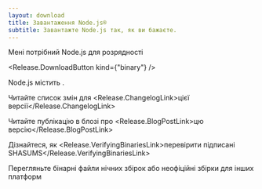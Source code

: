```yaml
---
layout: download
title: Завантаження Node.js®
subtitle: Завантажте Node.js так, як ви бажаєте.
---
```


<section>
Мені потрібний Node.js <Release.VersionDropdown /> для <Release.OperatingSystemDropdown /> розрядності <Release.BitnessDropdown />

<Release.DownloadButton kind={"binary"} />
</section>

<section>
Node.js містить <Release.NpmLink />.

Читайте список змін для <Release.ChangelogLink>цієї версії</Release.ChangelogLink>

Читайте публікацію в блозі про <Release.BlogPostLink>цю версію</Release.BlogPostLink>

Дізнайтеся, як <Release.VerifyingBinariesLink>перевірити підписані SHASUMS</Release.VerifyingBinariesLink>

Перегляньте бінарні файли <LinkWithIcon href="https://nodejs.org/download/nightly/">нічних збірок</LinkWithIcon> або <LinkWithIcon href="https://unofficial-builds.nodejs.org/download/">неофіційні збірки</LinkWithIcon> для інших платформ

</section>

